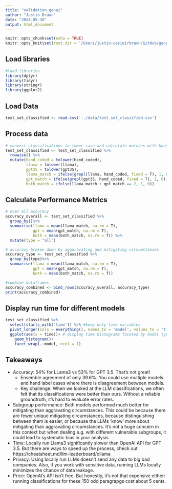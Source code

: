 ```yaml
---
title: "validation_genai"
author: "Justin Braun"
date: "2024-05-30"
output: html_document
---
```


```r
knitr::opts_chunk$set(echo = TRUE)
knitr::opts_knit$set(root.dir = '/Users/justin-casimirbraun/GitHub/genai_classifier_dataharvest/notebooks')
```

## Load libraries

```r
#load libraries
library(dplyr)
library(tidyr)
library(stringr)
library(ggplot2)
```

## Load Data
```r
test_set_classified <- read.csv('../data/test_set_classified.csv')
```

## Process data
```r
# convert classifications to lower case and calculate matches with hand coding
test_set_classified <- test_set_classified %>%
  rowwise() %>%
  mutate(hand_coded = tolower(hand_coded),
         llama = tolower(llama),
         gpt35 = tolower(gpt35),
         llama_match = ifelse(grepl(llama, hand_coded, fixed = T), 1, 0),
         gpt_match = ifelse(grepl(gpt35, hand_coded, fixed = T), 1, 0),
         both_match = ifelse(llama_match + gpt_match == 2, 1, 0))
```

## Calculate Performance Metrics

```r
# over all accuracy
accuracy_overall <- test_set_classified %>%
  group_by()%>%
  summarise(llama = mean(llama_match, na.rm = T),
            gpt = mean(gpt_match, na.rm = T),
            both = mean(both_match, na.rm = T)) %>%
  mutate(type = "all")

# accuracy broken down by aggaravating and mitigating circumstances
accuracy_type <- test_set_classified %>%
  group_by(type)%>%
  summarise(llama = mean(llama_match, na.rm = T),
            gpt = mean(gpt_match, na.rm = T),
            both = mean(both_match, na.rm = T))

#combine dataframes
accuracy_combined <- bind_rows(accuracy_overall, accuracy_type)
print(accuracy_combined)
```

## Display run time for different models
```r
test_set_classified %>%
  select(starts_with('time')) %>% #keep only time variables
  pivot_longer(cols = everything(), names_to = 'model', values_to = 'time') %>% #pivot longer
  ggplot(aes(x = time))+ # display time histograms faceted by model type
    geom_histogram()+
    facet_wrap(.~model, ncol = 1)
```

## Takeaways
* Accuracy: 54% for LLama3 vs 53% for GPT 3.5. That's not great!
  + Ensemble agreement of only 39.6%. You could use multiple models and hand label cases where there is disagreement between models.
  + Key challenge: When we looked at the LLM classifications, we often felt that its classifications were better than ours. Without a reliable groundtruth, it's hard to evaluate error rates.
* Subgroup performance: Both models performed much better for mitigating than aggravating circumstances. This could be because there are fewer unique mitigating circumstances, because distinguishing between them is easier, or because the LLMs 'know' more about mitigating than aggravating circumstances. It's not a huge concern in this context but when dealing e.g. with different vulnerable subgroups, it could lead to systematic bias in your analysis.
* Time: Locally run Llama3 significantly slower than OpenAI API for GPT 3.5. But there are ways to speed up the process, check out https://cheatsheet.md/llm-leaderboard/ollama
* Privacy: Using locally run LLMs doesn't send any data to big bad companies. Also, if you work with sensitive data, running LLMs locally minimizes the chance of data leakage.
* Price: OpenAI's API isn't free. But honestly, it's not that expensive either: running classifications for these 150 odd paragrapgs cost about 5 cents. 


